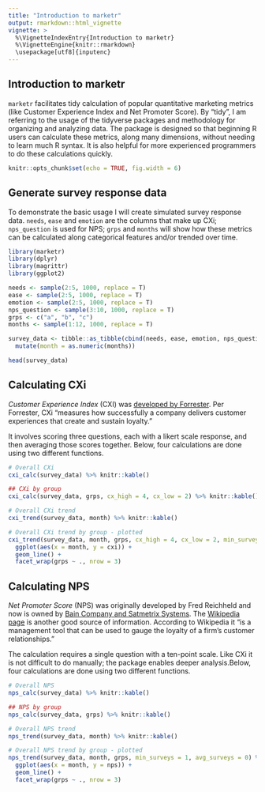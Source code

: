 ---
title: "Introduction to marketr"
output: rmarkdown::html_vignette
vignette: >
  %\VignetteIndexEntry{Introduction to marketr}
  %\VignetteEngine{knitr::rmarkdown}
  \usepackage[utf8]{inputenc}
---

## Introduction to marketr

`marketr` facilitates tidy calculation of popular quantitative marketing metrics (like Customer Experience Index and Net Promoter Score). By "tidy", I am referring to the usage of the tidyverse packages and methodology for organizing and analyzing data. The package is designed so that beginning R users can calculate these metrics, along many dimensions, without needing to learn much R syntax. It is also helpful for more experienced programmers to do these calculations quickly.

```{r setup, include=FALSE}
knitr::opts_chunk$set(echo = TRUE, fig.width = 6)

```

## Generate survey response data

To demonstrate the basic usage I will create simulated survey response data. `needs`, `ease` and `emotion` are the columns that make up CXi; `nps_question` is used for NPS; `grps` and `months` will show how these metrics can be calculated along categorical features and/or trended over time.

```{r gen_data}
library(marketr)
library(dplyr)
library(magrittr)
library(ggplot2)

needs <- sample(2:5, 1000, replace = T)
ease <- sample(2:5, 1000, replace = T)
emotion <- sample(2:5, 1000, replace = T)
nps_question <- sample(3:10, 1000, replace = T)
grps <- c("a", "b", "c")
months <- sample(1:12, 1000, replace = T)

survey_data <- tibble::as_tibble(cbind(needs, ease, emotion, nps_question, grps, months)) %>%
  mutate(month = as.numeric(months))

head(survey_data)
```

## Calculating CXi

*Customer Experience Index* (CXI) was [developed by Forrester](https://go.forrester.com/analytics/cx-index/). Per Forrester, CXi "measures how successfully a company delivers customer experiences that create and sustain loyalty." 

It involves scoring three questions, each with a likert scale response, and then averaging those scores together. Below, four calculations are done using two different functions.

```{r cxi}
# Overall CXi
cxi_calc(survey_data) %>% knitr::kable()

## CXi by group
cxi_calc(survey_data, grps, cx_high = 4, cx_low = 2) %>% knitr::kable()

# Overall CXi trend
cxi_trend(survey_data, month) %>% knitr::kable() 

# Overall CXi trend by group - plotted
cxi_trend(survey_data, month, grps, cx_high = 4, cx_low = 2, min_surveys = 1, avg_surveys = 0) %>% 
  ggplot(aes(x = month, y = cxi)) +
  geom_line() +
  facet_wrap(grps ~ ., nrow = 3)
```


## Calculating NPS

*Net Promoter Score* (NPS) was originally developed by Fred Reichheld and now is owned by [Bain Company and Satmetrix Systems](https://www.netpromoter.com/). The [Wikipedia page](https://en.wikipedia.org/wiki/Net_Promoter) is another good source of information. According to Wikipedia it "is a management tool that can be used to gauge the loyalty of a firm's customer relationships."

The calculation requires a single question with a ten-point scale. Like CXi it is not difficult to do manually; the package enables deeper analysis.Below, four calculations are done using two different functions.

```{r NPS}
# Overall NPS
nps_calc(survey_data) %>% knitr::kable()

## NPS by group
nps_calc(survey_data, grps) %>% knitr::kable()

# Overall NPS trend
nps_trend(survey_data, month) %>% knitr::kable()

# Overall NPS trend by group - plotted
nps_trend(survey_data, month, grps, min_surveys = 1, avg_surveys = 0) %>% 
  ggplot(aes(x = month, y = nps)) +
  geom_line() +
  facet_wrap(grps ~ ., nrow = 3)
```
